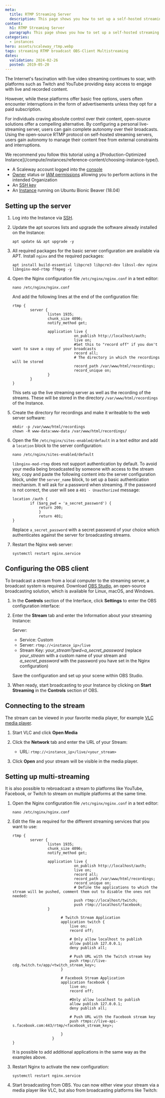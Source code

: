 ```yaml
---
meta:
  title: RTMP Streaming Server
  description: This page shows you how to set up a self-hosted streaming server.
content:
  h1: RTMP Streaming Server
  paragraph: This page shows you how to set up a self-hosted streaming server.
categories:
  - instances
hero: assets/scaleway_rtmp.webp
tags: streaming RTMP broadcast OBS-Client Multistreaming
dates:
  validation: 2024-02-26
  posted: 2019-05-20
---
```


The Internet's fascination with live video streaming continues to soar, with platforms such as Twitch and YouTube providing easy access to engage with live and recorded content.

However, while these platforms offer basic free options, users often encounter interruptions in the form of advertisements unless they opt for a paid subscription.

For individuals craving absolute control over their content, open-source solutions offer a compelling alternative. By configuring a personal live-streaming server, users can gain complete autonomy over their broadcasts.
Using the open-source RTMP protocol on self-hosted streaming servers, users gain autonomy to manage their content free from external constraints and interruptions.

<Message type="tip">
  We recommend you follow this tutorial using a [Production-Optimized Instance](/compute/instances/reference-content/choosing-instance-type/).
</Message>

<Macro id="requirements" />

- A Scaleway account logged into the [console](https://console.scaleway.com/)
- [Owner](/identity-and-access-management/iam/concepts/#owner) status or [IAM permissions](/identity-and-access-management/iam/concepts/#permission) allowing you to perform actions in the intended Organization
- An [SSH key](/identity-and-access-management/organizations-and-projects/how-to/create-ssh-key/)
- An [Instance](/compute/instances/how-to/create-an-instance) running on Ubuntu Bionic Beaver (18.04)

## Setting up the server

1. Log into the Instance via [SSH](/compute/instances/how-to/connect-to-instance/).
2. Update the apt sources lists and upgrade the software already installed on the Instance:
    ```
    apt update && apt upgrade -y
    ```
3. All required packages for the basic server configuration are available via APT. Install `nginx` and the required packages:
    ```
    apt install build-essential libpcre3 libpcre3-dev libssl-dev nginx libnginx-mod-rtmp ffmpeg -y
    ```
4. Open the Nginx configuration file `/etc/nginx/nginx.conf` in a text editor:
    ```
    nano /etc/nginx/nginx.conf
    ```

    And add the following lines at the end of the configuration file:

    ```
    rtmp {
            server {
                    listen 1935;
                    chunk_size 4096;
                    notify_method get;

                    application live {
                                on_publish http://localhost/auth;
                                live on;
                                #Set this to "record off" if you don't want to save a copy of your broadcasts
                                record all;
                                # The directory in which the recordings will be stored
                                record_path /var/www/html/recordings;
                                record_unique on;
                    }
            }
    }
    ```

    This sets up the live streaming server as well as the recording of the streams. These will be stored in the directory `/var/www/html/recordings` of the Instance.
5. Create the directory for recordings and make it writeable to the web server software:
    ```
    mkdir -p /var/www/html/recordings
    chown -R www-data:www-data /var/www/html/recordings/
    ```
6. Open the file `/etc/nginx/sites-enabled/default` in a text editor and add a `location` block to the server configuration:
    ```
    nano /etc/nginx/sites-enabled/default
    ```

    `libnginx-mod-rtmp` does not support authentication by default. To avoid your media being broadcasted by someone with access to the stream key, copy and paste the following content into the server configuration block, under the `server_name` block, to set up a basic authentication mechanism. It will ask for a password when streaming. If the password is not correct, the user will see a `401 - Unauthorized` message:

    ```
    location /auth {
            if ($arg_pwd = 'a_secret_password') {
                return 200;
                }
                return 401;
    }
    ```

    Replace `a_secret_password` with a secret password of your choice which authenticates against the server for broadcasting streams.
7. Restart the Nginx web server:
    ```
    systemctl restart nginx.service
    ```

## Configuring the OBS client

To broadcast a stream from a local computer to the streaming server, a broadcast system is required. Download [OBS Studio](https://obsproject.com/), an open-source broadcasting solution, which is available for Linux, macOS, and Windows.

1. In the **Controls** section of the Interface, click **Settings** to enter the OBS configuration interface:
    <Lightbox src="scaleway-obs_settings.webp" alt="" />
2. Enter the **Stream** tab and enter the Information about your streaming Instance:

    Server:

      - Service: Custom
      - Server: `rtmp://<instance_ip>/live`
      - Stream Key: _your_stream?pwd=a_secret_password_ (replace _your_stream_ with a custom name of your stream and _a_secret_password_ with the password you have set in the Nginx configuration)

    <Lightbox src="scaleway-obs_stream_settings.webp" alt="" />

    Save the configuration and set up your scene within OBS Studio.
3. When ready, start broadcasting to your Instance by clicking on **Start Streaming** in the **Controls** section of OBS.

## Connecting to the stream

The stream can be viewed in your favorite media player, for example [VLC media player](https://www.videolan.org/vlc/).

1. Start VLC and click **Open Media**
2. Click the **Network** tab and enter the URL of your Stream:
    - URL: `rtmp://<instance_ip>/live/<your_stream>`

    <Lightbox src="scaleway-vlc_source.webp" alt="" />
3. Click **Open** and your stream will be visible in the media player.

## Setting up multi-streaming

It is also possible to rebroadcast a stream to platforms like YouTube, Facebook, or Twitch to stream on multiple platforms at the same time.

1. Open the Nginx configuration file `/etc/nginx/nginx.conf` in a text editor:
    ```
    nano /etc/nginx/nginx.conf
    ```
2. Edit the file as required for the different streaming services that you want to use:
    ```
    rtmp {
            server {
                    listen 1935;
                    chunk_size 4096;
                    notify_method get;

                    application live {
                                on_publish http://localhost/auth;
                                live on;
                                record all;
                                record_path /var/www/html/recordings;
                                record_unique on;
                                # Define the applications to which the stream will be pushed, comment them out to disable the ones not needed:
                                push rtmp://localhost/twitch;
                                push rtmp://localhost/facebook;
                    }

                          # Twitch Stream Application
                          application twitch {
                              live on;
                              record off;

                              # Only allow localhost to publish
                              allow publish 127.0.0.1;
                              deny publish all;

                              # Push URL with the Twitch stream key
                              push rtmp://live-cdg.twitch.tv/app/<twitch_stream_key>;
                          }

                          # Facebook Stream Application
                          application facebook {
                              live on;
                              record off;

                              #Only allow localhost to publish
                              allow publish 127.0.0.1;
                              deny publish all;

                              # Push URL with the Facebook stream key
                              push rtmps://live-api-s.facebook.com:443/rtmp/<facebook_stream_key>;

                          }
                      }
    }
    ```

    It is possible to add additional applications in the same way as the examples above.
3. Restart Nginx to activate the new configuration:
    ```
    systemctl restart nginx.service
    ```
4. Start broadcasting from OBS. You can now either view your stream via a media player like VLC, but also from broadcasting platforms like Twitch:
    <Lightbox src="scaleway-twitch_stream.webp" alt="" />